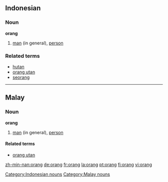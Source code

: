 ==Indonesian==
===Noun===
'''orang'''

#[[man]] (in general), [[person]]

===Related terms===
*[[hutan]]
*[[orang utan]]
*[[seorang]]

[[Category:Indonesian nouns]]

----

==Malay==
===Noun===
'''orang'''

#[[man]] (in general), [[person]]

====Related terms====
*[[orang utan]]

[[Category:Malay nouns]]

[[zh-min-nan:orang]]
[[de:orang]]
[[fr:orang]]
[[la:orang]]
[[pt:orang]]
[[fi:orang]]
[[vi:orang]]